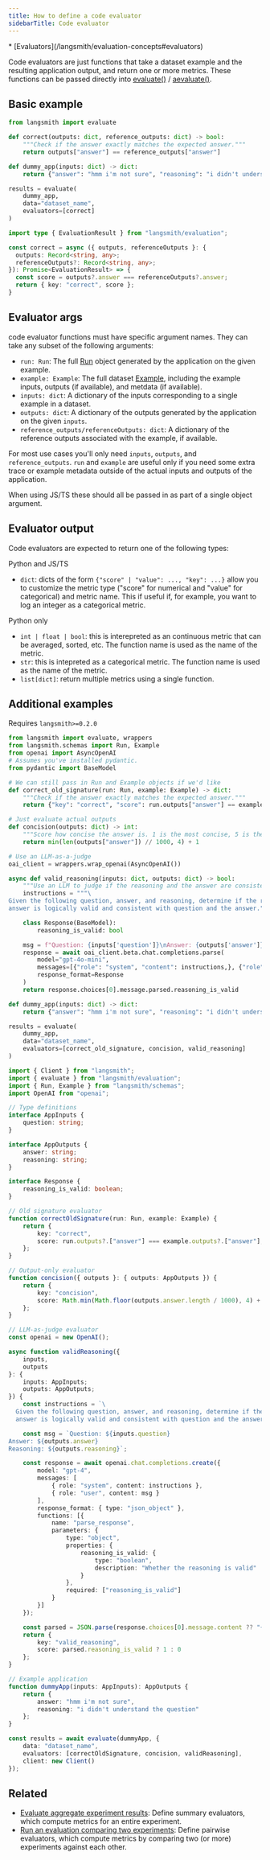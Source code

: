```yaml
---
title: How to define a code evaluator
sidebarTitle: Code evaluator
---
```


<Info>
* [Evaluators](/langsmith/evaluation-concepts#evaluators)
</Info>

Code evaluators are just functions that take a dataset example and the resulting application output, and return one or more metrics. These functions can be passed directly into [evaluate()](https://docs.smith.langchain.com/reference/python/evaluation/langsmith.evaluation._runner.evaluate) / [aevaluate()](https://docs.smith.langchain.com/reference/python/evaluation/langsmith.evaluation._arunner.aevaluate).

## Basic example

<CodeGroup>

```python Python
from langsmith import evaluate

def correct(outputs: dict, reference_outputs: dict) -> bool:
    """Check if the answer exactly matches the expected answer."""
    return outputs["answer"] == reference_outputs["answer"]

def dummy_app(inputs: dict) -> dict:
    return {"answer": "hmm i'm not sure", "reasoning": "i didn't understand the question"}

results = evaluate(
    dummy_app,
    data="dataset_name",
    evaluators=[correct]
)
```

```typescript TypeScript
import type { EvaluationResult } from "langsmith/evaluation";

const correct = async ({ outputs, referenceOutputs }: {
  outputs: Record<string, any>;
  referenceOutputs?: Record<string, any>;
}): Promise<EvaluationResult> => {
  const score = outputs?.answer === referenceOutputs?.answer;
  return { key: "correct", score };
}
```

</CodeGroup>

## Evaluator args

code evaluator functions must have specific argument names. They can take any subset of the following arguments:

* `run: Run`: The full [Run](/langsmith/run-data-format) object generated by the application on the given example.
* `example: Example`: The full dataset [Example](/langsmith/example-data-format), including the example inputs, outputs (if available), and metdata (if available).
* `inputs: dict`: A dictionary of the inputs corresponding to a single example in a dataset.
* `outputs: dict`: A dictionary of the outputs generated by the application on the given `inputs`.
* `reference_outputs/referenceOutputs: dict`: A dictionary of the reference outputs associated with the example, if available.

For most use cases you'll only need `inputs`, `outputs`, and `reference_outputs`. `run` and `example` are useful only if you need some extra trace or example metadata outside of the actual inputs and outputs of the application.

When using JS/TS these should all be passed in as part of a single object argument.

## Evaluator output

Code evaluators are expected to return one of the following types:

Python and JS/TS

* `dict`: dicts of the form `{"score" | "value": ..., "key": ...}` allow you to customize the metric type ("score" for numerical and "value" for categorical) and metric name. This if useful if, for example, you want to log an integer as a categorical metric.

Python only

* `int | float | bool`: this is interepreted as an continuous metric that can be averaged, sorted, etc. The function name is used as the name of the metric.
* `str`: this is intepreted as a categorical metric. The function name is used as the name of the metric.
* `list[dict]`: return multiple metrics using a single function.

## Additional examples

Requires `langsmith>=0.2.0`

<CodeGroup>

```python Python
from langsmith import evaluate, wrappers
from langsmith.schemas import Run, Example
from openai import AsyncOpenAI
# Assumes you've installed pydantic.
from pydantic import BaseModel

# We can still pass in Run and Example objects if we'd like
def correct_old_signature(run: Run, example: Example) -> dict:
    """Check if the answer exactly matches the expected answer."""
    return {"key": "correct", "score": run.outputs["answer"] == example.outputs["answer"]}

# Just evaluate actual outputs
def concision(outputs: dict) -> int:
    """Score how concise the answer is. 1 is the most concise, 5 is the least concise."""
    return min(len(outputs["answer"]) // 1000, 4) + 1

# Use an LLM-as-a-judge
oai_client = wrappers.wrap_openai(AsyncOpenAI())

async def valid_reasoning(inputs: dict, outputs: dict) -> bool:
    """Use an LLM to judge if the reasoning and the answer are consistent."""
    instructions = """\
Given the following question, answer, and reasoning, determine if the reasoning for the \
answer is logically valid and consistent with question and the answer."""

    class Response(BaseModel):
        reasoning_is_valid: bool

    msg = f"Question: {inputs['question']}\nAnswer: {outputs['answer']}\nReasoning: {outputs['reasoning']}"
    response = await oai_client.beta.chat.completions.parse(
        model="gpt-4o-mini",
        messages=[{"role": "system", "content": instructions,}, {"role": "user", "content": msg}],
        response_format=Response
    )
    return response.choices[0].message.parsed.reasoning_is_valid

def dummy_app(inputs: dict) -> dict:
    return {"answer": "hmm i'm not sure", "reasoning": "i didn't understand the question"}

results = evaluate(
    dummy_app,
    data="dataset_name",
    evaluators=[correct_old_signature, concision, valid_reasoning]
)
```

```typescript TypeScript
import { Client } from "langsmith";
import { evaluate } from "langsmith/evaluation";
import { Run, Example } from "langsmith/schemas";
import OpenAI from "openai";

// Type definitions
interface AppInputs {
    question: string;
}

interface AppOutputs {
    answer: string;
    reasoning: string;
}

interface Response {
    reasoning_is_valid: boolean;
}

// Old signature evaluator
function correctOldSignature(run: Run, example: Example) {
    return {
        key: "correct",
        score: run.outputs?.["answer"] === example.outputs?.["answer"],
    };
}

// Output-only evaluator
function concision({ outputs }: { outputs: AppOutputs }) {
    return {
        key: "concision",
        score: Math.min(Math.floor(outputs.answer.length / 1000), 4) + 1,
    };
}

// LLM-as-judge evaluator
const openai = new OpenAI();

async function validReasoning({
    inputs,
    outputs
}: {
    inputs: AppInputs;
    outputs: AppOutputs;
}) {
    const instructions = `\
  Given the following question, answer, and reasoning, determine if the reasoning for the \
  answer is logically valid and consistent with question and the answer.`;

    const msg = `Question: ${inputs.question}
Answer: ${outputs.answer}
Reasoning: ${outputs.reasoning}`;

    const response = await openai.chat.completions.create({
        model: "gpt-4",
        messages: [
            { role: "system", content: instructions },
            { role: "user", content: msg }
        ],
        response_format: { type: "json_object" },
        functions: [{
            name: "parse_response",
            parameters: {
                type: "object",
                properties: {
                    reasoning_is_valid: {
                        type: "boolean",
                        description: "Whether the reasoning is valid"
                    }
                },
                required: ["reasoning_is_valid"]
            }
        }]
    });

    const parsed = JSON.parse(response.choices[0].message.content ?? "{}") as Response;
    return {
        key: "valid_reasoning",
        score: parsed.reasoning_is_valid ? 1 : 0
    };
}

// Example application
function dummyApp(inputs: AppInputs): AppOutputs {
    return {
        answer: "hmm i'm not sure",
        reasoning: "i didn't understand the question"
    };
}

const results = await evaluate(dummyApp, {
    data: "dataset_name",
    evaluators: [correctOldSignature, concision, validReasoning],
    client: new Client()
});
```

</CodeGroup>

## Related

* [Evaluate aggregate experiment results](/langsmith/summary): Define summary evaluators, which compute metrics for an entire experiment.
* [Run an evaluation comparing two experiments](/langsmith/evaluate-pairwise): Define pairwise evaluators, which compute metrics by comparing two (or more) experiments against each other.
